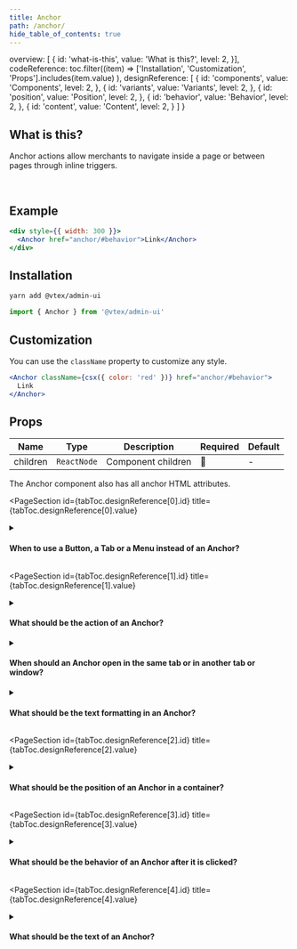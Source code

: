 ```yaml
---
title: Anchor
path: /anchor/
hide_table_of_contents: true
---
```



  overview:  [
    {
      id: 'what-is-this',
      value: 'What is this?',
      level: 2,
    }],
  codeReference: toc.filter((item) =>
    ['Installation', 'Customization', 'Props'].includes(item.value)
  ),
      designReference: [
    {
      id: 'components',
      value: 'Components',
      level: 2,
    },
    {
      id: 'variants',
      value: 'Variants',
      level: 2,
    },
    {
      id: 'position',
      value: 'Position',
      level: 2,
    },
    {
      id: 'behavior',
      value: 'Behavior',
      level: 2,
    },
    {
      id: 'content',
      value: 'Content',
      level: 2,
    }
  ]
}

<Page toc={tabToc} hasTabs>
  <Panel id="overview">

  <IntroSection>

  ## What is this?

  Anchor actions allow merchants to navigate inside a page or between pages through inline triggers.

  </IntroSection> <br/>

## Example

```jsx live
<div style={{ width: 300 }}>
  <Anchor href="anchor/#behavior">Link</Anchor>
</div>
```

  </Panel>
  <Panel id="codeReference">

## Installation

```sh
yarn add @vtex/admin-ui
```

```jsx
import { Anchor } from '@vtex/admin-ui'
```

## Customization

You can use the `className` property to customize any style.

```jsx live
<Anchor className={csx({ color: 'red' })} href="anchor/#behavior">
  Link
</Anchor>
```

## Props

| Name     | Type        | Description        | Required | Default |
| -------- | ----------- | ------------------ | -------- | ------- |
| children | `ReactNode` | Component children | 🚫       | -       |

The Anchor component also has all anchor HTML attributes.

  </Panel>
  <Panel id="designReference">

  <PageSection
    id={tabToc.designReference[0].id}
    title={tabToc.designReference[0].value}
  >

<details>
  <summary>
    <h4>When to use a Button, a Tab or a Menu instead of an Anchor?</h4>
  </summary>
  <ul>
    <li>Choose a Button if the action is not positioned in a text, requires higher visual prominence, or triggers a process such as submitting a form. Only choose a Button for a navigation action when it is in the header of a Card, Modal or Page.</li>
    <li>Choose a Tab if the the purpose of the action is to navigate within a container and the different views are mutually exclusive, meaning that only one view can be visible at a time.</li>
    <li>Choose a Menu if the action is rarely used or is repeated for each item in a list, even when the purpose of the action is to simply navigate.</li>
  </ul>
</details>

  </PageSection>

  <PageSection
    id={tabToc.designReference[1].id}
    title={tabToc.designReference[1].value}
  >

<details>
  <summary>
    <h4>What should be the action of an Anchor?</h4>
  </summary>
  Anchors are usually for navigation to other pages, but depending on the context, they can be used for other purposes. All the technically supported possibilities are listed below:
  <ul>
    <li>Navigate to another page.</li>
    <li>Navigate to a specific section of another page.</li>
    <li>Navigate to highlighted text on another page.</li>
    <li>Navigate to another section of the current page.</li>
    <li>Open the default email client with pre-filled content.</li>
    <li>Dial a number in the default telephone app.</li>
  </ul>
  <br/><strong>What to avoid:</strong><br/><br/>
  <ul>
    <li>Don't use an Anchor to download a file, prefer using a <a href="https://admin-ui.vercel.app/components/button">Button</a>.</li>
    <li>Don't use an Anchor to expand or collapse content, prefer using a <a href="https://admin-ui.vercel.app/components/button">Button</a>.</li>
  </ul>
</details>

<details>
  <summary>
    <h4>When should an Anchor open in the same tab or in another tab or window?</h4>
  </summary>
  <ul>
    <li>When in doubt, avoid opening an Anchor in a new tab. Since there are keyboard shortcuts to achieve this behavior, setting this behavior as default takes away the merchant’s choice.</li>
    <li>Open an Anchor in another tab when it leads outside the VTEX Admin, such as to documentation or to a partner’s website. Also, open in a new tab to avoid interrupting a process in the current tab, such as filling in a form or watching a video.</li>
  </ul>
</details>

<details>
  <summary>
    <h4>What should be the text formatting in an Anchor?</h4>
  </summary>
    <ul>
      <li>Anchors use by default the <code>$body</code> token with a predefined weight and size. An underline appears only on hover, and color tokens for tertiary actions are used.</li>
    </ul>
    <br/><strong>What to avoid:</strong><br/><br/>
    <ul>
      <li>Don’t position an Anchor in the header or footer of a container, prefer to use a <a href="https://admin-ui.vercel.app/components/button">Button</a> instead.</li>
    </ul>
</details>

  </PageSection>

  <PageSection
    id={tabToc.designReference[2].id}
    title={tabToc.designReference[2].value}
  >

<details>
  <summary>
    <h4>What should be the position of an Anchor in a container?</h4>
  </summary>
  <ul>
    <li>An Anchor should always be positioned inline, either in the middle of a paragraph or immediately at the end.</li>
  </ul>
  <br/><strong>What to avoid:</strong><br/><br/>
  <ul>
    <li>Don’t position an Anchor in the header or footer of a container, prefer to use a Button instead.</li>
  </ul>
</details>

  </PageSection>

  <PageSection
    id={tabToc.designReference[3].id}
    title={tabToc.designReference[3].value}
  >

<details>
  <summary>
    <h4>What should be the behavior of an Anchor after it is clicked?</h4>
  </summary>
  <ul>
    <li>When merchants might find it useful to know if they have clicked on a link before, such as when searching through a list of links, change the Anchor color to indicate that it has been visited.</li>
    <li>Once an Anchor is visited, it is registered in the browser history and continues to display the visited state until this history entry is cleared.</li>
  </ul>
  <br/><strong>What to avoid:</strong><br/><br/>
  <ul>
    <li>Don't customize the color of a visited Anchor, maintain the <code>$fg.action.tertiaryPressed</code> token to ensure that merchants can easily recognize visited links.</li>
  </ul>
</details>

  </PageSection>

  <PageSection
    id={tabToc.designReference[4].id}
    title={tabToc.designReference[4].value}
  >

<details>
  <summary>
    <h4>What should be the text of an Anchor?</h4>
  </summary>
  <ul>
    <li>If the link is within a paragraph, the capitalization should not be modified, it should not start with a verb and the words should define the content that will be visited.</li>
    <li>If the link is at the end of a paragraph, it should be in sentence case and start with a verb, such as <em>Learn more</em> or <em>View details</em>.</li>
  </ul>
  <br/><strong>What to avoid:</strong><br/><br/>
  <ul>
    <li>Don’t use more than three words in an Anchor.</li>
    <li>Don’t use the verb <em>See</em>. Prefer using <em>View</em></li>
  </ul>
</details>

  </PageSection>


  </Panel>
</Page>
